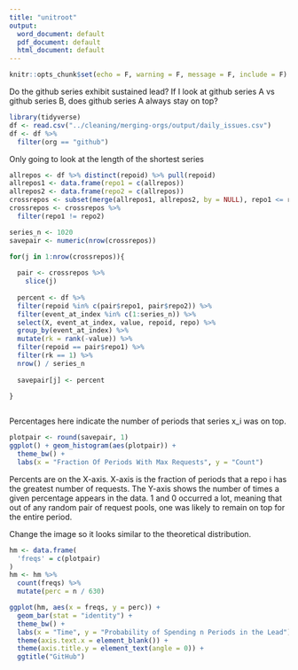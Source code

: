 ```yaml
---
title: "unitroot"
output:
  word_document: default
  pdf_document: default
  html_document: default
---
```


```r
knitr::opts_chunk$set(echo = F, warning = F, message = F, include = F)
```


Do the github series exhibit sustained lead? If I look at github series A vs github series B, does github series A always stay on top?




```r
library(tidyverse)
df <- read.csv("../cleaning/merging-orgs/output/daily_issues.csv")
df <- df %>% 
  filter(org == "github")
```

Only going to look at the length of the shortest series

```r
allrepos <- df %>% distinct(repoid) %>% pull(repoid)
allrepos1 <- data.frame(repo1 = c(allrepos))
allrepos2 <- data.frame(repo2 = c(allrepos))
crossrepos <- subset(merge(allrepos1, allrepos2, by = NULL), repo1 <= repo2)
crossrepos <- crossrepos %>% 
  filter(repo1 != repo2)

series_n <- 1020
savepair <- numeric(nrow(crossrepos))

for(j in 1:nrow(crossrepos)){
  
  pair <- crossrepos %>% 
    slice(j)
  
  percent <- df %>% 
  filter(repoid %in% c(pair$repo1, pair$repo2)) %>% 
  filter(event_at_index %in% c(1:series_n)) %>% 
  select(X, event_at_index, value, repoid, repo) %>% 
  group_by(event_at_index) %>% 
  mutate(rk = rank(-value)) %>% 
  filter(repoid == pair$repo1) %>% 
  filter(rk == 1) %>% 
  nrow() / series_n 
  
  savepair[j] <- percent
  
}



```


Percentages here indicate the number of periods that series x_i was on top. 

```r
plotpair <- round(savepair, 1)
ggplot() + geom_histogram(aes(plotpair)) + 
  theme_bw() + 
  labs(x = "Fraction Of Periods With Max Requests", y = "Count")
```


Percents are on the X-axis. X-axis is the fraction of periods that a repo i has the greatest number of requests. The Y-axis shows the number of times a given percentage appears in the data. 1 and 0 occurred a lot, meaning that out of any random pair of request pools, one was likely to remain on top for the entire period. 



Change the image so it looks similar to the theoretical distribution.


```r
hm <- data.frame(
  'freqs' = c(plotpair)
)
hm <- hm %>% 
  count(freqs) %>% 
  mutate(perc = n / 630)

ggplot(hm, aes(x = freqs, y = perc)) + 
  geom_bar(stat = "identity") + 
  theme_bw() + 
  labs(x = "Time", y = "Probability of Spending n Periods in the Lead") + 
  theme(axis.text.x = element_blank()) + 
  theme(axis.title.y = element_text(angle = 0)) + 
  ggtitle("GitHub")



```

